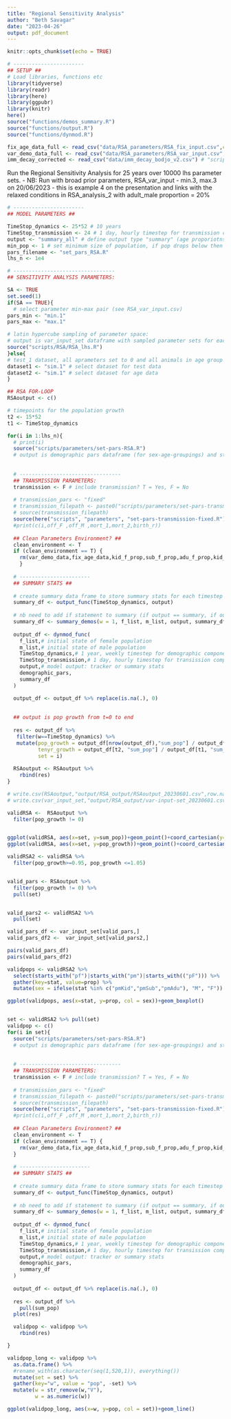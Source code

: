 ```yaml
---
title: "Regional Sensitivity Analysis"
author: "Beth Savagar"
date: "2023-04-26"
output: pdf_document
---
```


```r
knitr::opts_chunk$set(echo = TRUE)
```

```r
# -----------------------
## SETUP ##
# Load libraries, functions etc
library(tidyverse)
library(readr)
library(here)
library(ggpubr)
library(knitr)
here()
source("functions/demos_summary.R")
source("functions/output.R")
source("functions/dynmod.R")

```

```r

fix_age_data_full <- read_csv("data/RSA_parameters/RSA_fix_input.csv",col_names=T)
var_demo_data_full <- read_csv("data/RSA_parameters/RSA_var_input.csv", col_names=T)
imm_decay_corrected <- read_csv("data/imm_decay_bodjo_v2.csv") # "scripts/demographic-data/mat-imm-decay.R" for workings
```

Run the Regional Sensitivity Analysis for 25 years over 10000 lhs parameter sets. 
- NB: Run with broad prior parameters, RSA_var_input - min.3, max.3 on 20/06/2023 - this is example 4 on the presentation and links with the relaxed conditions in RSA_analysis_2 with adult_male proportion = 20%

```r

# -----------------------
## MODEL PARAMETERS ##

TimeStop_dynamics <- 25*52 # 10 years
TimeStop_transmission <- 24 # 1 day, hourly timestep for transmission component
output <- "summary_all" # define output type "summary" (age proporiotns), "summary_all" (age-sex proportions) or "count"
min_pop <- 1 # set minimum size of population, if pop drops below then set to 0
pars_filename <- "set_pars_RSA.R"
lhs_n <- 1e4

# ---------------------------------
## SENSITIVITY ANALYSIS PARAMETERS:

SA <- TRUE
set.seed(1)
if(SA == TRUE){
  # select parameter min-max pair (see RSA_var_input.csv)
pars_min <- "min.1"
pars_max <- "max.1"

# latin hypercube sampling of parameter space:
# output is var_input_set dataframe with sampled parameter sets for each variable input (demographic) parameter
source("scripts/RSA/RSA_lhs.R")
}else{
# test_1 dataset, all aprameters set to 0 and all animals in age group 1 (susceptible)
dataset1 <- "sim.1" # select dataset for test data
dataset2 <- "sim.1" # select dataset for age data
}

```

```r


## RSA FOR-LOOP
RSAoutput <- c()

# timepoints for the population growth
t2 <- 15*52
t1 <- TimeStop_dynamics

for(i in 1:lhs_n){
  # print(i)
  source("scripts/parameters/set-pars-RSA.R")
  # output is demographic pars dataframe (for sex-age-groupings) and starting population m_list, f_list
  
  
  # ---------------------------------
  ## TRANSMISSION PARAMETERS:
  transmission <- F # include transmission? T = Yes, F = No
  
  # transmission_pars <- "fixed"
  # transmission_filepath <- paste0("scripts/parameters/set-pars-transmission-",transmission_pars,".R")
  # source(transmission_filepath)
  source(here("scripts", "parameters", "set-pars-transmission-fixed.R"))
  #print(c(i,off_F ,off_M ,mort_1,mort_2,birth_r))
  
  ## Clean Parameters Environment? ##
  clean_environment <- T
  if (clean_environment == T) {
    rm(var_demo_data,fix_age_data,kid_f_prop,sub_f_prop,adu_f_prop,kid_m_prop,sub_m_prop,adu_m_prop,kid_max,sub_max, max_age_F,max_age_M,fIm_init,fS_init,fE_init,fI_init,fR_init,mIm_init,mS_init,mE_init,mI_init,mR_init,off_1,off_F,off_M,mort_1,mort_2,birth_r,ppr_mort_1,ppr_mort_2)
    }
  
  # -----------------------
  ## SUMMARY STATS ##
  
  # create summary data frame to store summary stats for each timestep
  summary_df <- output_func(TimeStop_dynamics, output)
  
  # nb need to add if statement to summary (if output == summary, if output == counts)
  summary_df <- summary_demos(w = 1, f_list, m_list, output, summary_df)
  
  output_df <- dynmod_func(
    f_list,# initial state of female population
    m_list,# initial state of male population
    TimeStop_dynamics,# 1 year, weekly timestep for demographic component
    TimeStop_transmission,# 1 day, hourly timestep for transission component
    output,# model output: tracker or summary stats
    demographic_pars,
    summary_df
  )

  output_df <- output_df %>% replace(is.na(.), 0)
 
  
  ## output is pop growth from t=0 to end
  
  res <- output_df %>%
   filter(w==TimeStop_dynamics) %>%
   mutate(pop_growth = output_df[nrow(output_df),"sum_pop"] / output_df[1,"sum_pop"],
          tenyr_growth = output_df[t2, "sum_pop"] / output_df[t1, "sum_pop"],
          set = i)
  
  RSAoutput <- RSAoutput %>%
    rbind(res)
}

# write.csv(RSAoutput,"output/RSA_output/RSAoutput_20230601.csv",row.names=F)
# write.csv(var_input_set,"output/RSA_output/var-input-set_20230601.csv",row.names=F)


```


```r

validRSA <-  RSAoutput %>%
  filter(pop_growth != 0)


ggplot(validRSA, aes(x=set, y=sum_pop))+geom_point()+coord_cartesian(y=c(0,250))
ggplot(validRSA, aes(x=set, y=pop_growth))+geom_point()+coord_cartesian(y=c(0,2.5))

validRSA2 <- validRSA %>%
  filter(pop_growth>=0.95, pop_growth <=1.05)


valid_pars <- RSAoutput %>%
  filter(pop_growth != 0) %>%
  pull(set)


valid_pars2 <- validRSA2 %>%
  pull(set)

valid_pars_df <- var_input_set[valid_pars,]
valid_pars_df2 <-  var_input_set[valid_pars2,]

pairs(valid_pars_df)
pairs(valid_pars_df2)
```


```r

validpops <- validRSA2 %>% 
  select(starts_with("pf")|starts_with("pm")|starts_with(("pF"))) %>%
  gather(key=stat, value=prop) %>%
  mutate(sex = ifelse(stat %in% c("pmKid","pmSub","pmAdu"), "M", "F"))

ggplot(validpops, aes(x=stat, y=prop, col = sex))+geom_boxplot()



```
```r

set <- validRSA2 %>% pull(set)
validpop <- c()
for(i in set){
  source("scripts/parameters/set-pars-RSA.R")
  # output is demographic pars dataframe (for sex-age-groupings) and starting population m_list, f_list
  
  
  # ---------------------------------
  ## TRANSMISSION PARAMETERS:
  transmission <- F # include transmission? T = Yes, F = No
  
  # transmission_pars <- "fixed"
  # transmission_filepath <- paste0("scripts/parameters/set-pars-transmission-",transmission_pars,".R")
  # source(transmission_filepath)
  source(here("scripts", "parameters", "set-pars-transmission-fixed.R"))
  #print(c(i,off_F ,off_M ,mort_1,mort_2,birth_r))
  
  ## Clean Parameters Environment? ##
  clean_environment <- T
  if (clean_environment == T) {
    rm(var_demo_data,fix_age_data,kid_f_prop,sub_f_prop,adu_f_prop,kid_m_prop,sub_m_prop,adu_m_prop,kid_max,sub_max, max_age_F,max_age_M,fIm_init,fS_init,fE_init,fI_init,fR_init,mIm_init,mS_init,mE_init,mI_init,mR_init,off_1,off_F,off_M,mort_1,mort_2,birth_r,ppr_mort_1,ppr_mort_2)
  }
  
  # -----------------------
  ## SUMMARY STATS ##
  
  # create summary data frame to store summary stats for each timestep
  summary_df <- output_func(TimeStop_dynamics, output)
  
  # nb need to add if statement to summary (if output == summary, if output == counts)
  summary_df <- summary_demos(w = 1, f_list, m_list, output, summary_df)
  
  output_df <- dynmod_func(
    f_list,# initial state of female population
    m_list,# initial state of male population
    TimeStop_dynamics,# 1 year, weekly timestep for demographic component
    TimeStop_transmission,# 1 day, hourly timestep for transission component
    output,# model output: tracker or summary stats
    demographic_pars,
    summary_df
  )
  
  output_df <- output_df %>% replace(is.na(.), 0)
  
  res <- output_df %>%
    pull(sum_pop)
  plot(res)

  validpop <- validpop %>%
    rbind(res)

}

validpop_long <- validpop %>% 
  as.data.frame() %>%
  #rename_with(as.character(seq(1,520,1)), everything())
  mutate(set = set) %>% 
  gather(key="w", value = "pop", -set) %>%
  mutate(w = str_remove(w,"V"), 
         w = as.numeric(w))

ggplot(validpop_long, aes(x=w, y=pop, col = set))+geom_line()


```